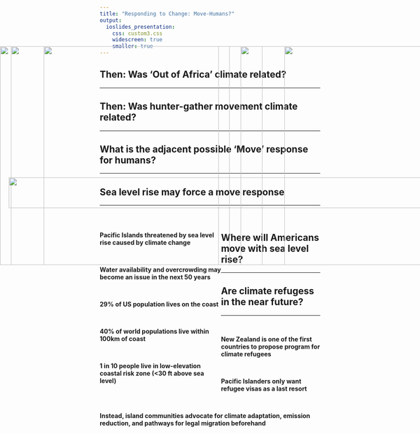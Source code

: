 ```yaml
---
title: "Responding to Change: Move-Humans?"
output: 
  ioslides_presentation:
    css: custom3.css
    widescreen: true
    smaller: true
---
```


## Then: Was 'Out of Africa' climate related?
<hr>

<IMG STYLE="position:absolute; TOP:160px; LEFT:0px; WIDTH:900x; HEIGHT:500px" SRC="images/migration.png">

## Then: Was hunter-gather movement climate related?
<hr>

<IMG STYLE="position:absolute; TOP:160px; LEFT:100px; WIDTH:900px; HEIGHT:500px" SRC="images/hunter.jpg">

## What is the adjacent possible 'Move' response for humans?
<hr>

<IMG STYLE="position:absolute; TOP:160px; LEFT:25px; WIDTH:600x; HEIGHT:500px" SRC="images/howmany.jpeg">

<IMG STYLE="position:absolute; TOP:160px; LEFT:550px; WIDTH:500x; HEIGHT:500px" SRC="images/displace.png">

## Sea level rise may force a move response
<hr>
<br/>

<div style="float: left; width: 55%;">

**Pacific Islands threatened by sea level rise caused by climate change**

<br/>

**Water availability and overcrowding may become an issue in the next 50 years**

<br/>

**29% of US population lives on the coast**

<br/>

**40% of world populations live within 100km of coast**

<br/>

**1 in 10 people live in low-elevation coastal risk zone (<30 ft above sea level)**
</div>

<IMG STYLE="position:absolute; TOP:160px; LEFT:650px; WIDTH:350px; HEIGHT:500px" SRC="images/florida.png">

## Where will Americans move with sea level rise?
<hr>

<IMG STYLE="position:absolute; TOP:160px; LEFT:100px; WIDTH:900x; HEIGHT:500px" SRC="images/usmove.png">

## Are climate refugess in the near future?
<hr>
<br/>

**New Zealand is one of the first countries to propose program for climate refugees**
    
<br/>

**Pacific Islanders only want refugee visas as a last resort **

<br/>

**Instead, island communities advocate for climate adaptation, emission reduction, and pathways for legal migration beforehand**

<IMG STYLE="position:absolute; TOP:460px; LEFT:20px; WIDTH:1000px; HEIGHT:70px" SRC="images/newzea.png">

